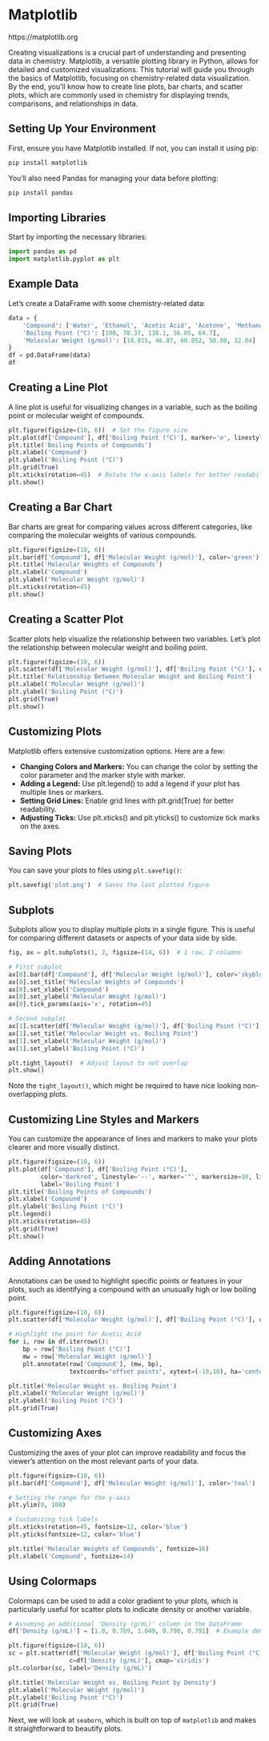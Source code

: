 # Matplotlib
https://matplotlib.org

Creating visualizations is a crucial part of understanding and presenting data in chemistry. Matplotlib, a versatile plotting library in Python, allows for detailed and customized visualizations. This tutorial will guide you through the basics of Matplotlib, focusing on chemistry-related data visualization. By the end, you'll know how to create line plots, bar charts, and scatter plots, which are commonly used in chemistry for displaying trends, comparisons, and relationships in data.

## Setting Up Your Environment
First, ensure you have Matplotlib installed. If not, you can install it using pip:

```sh
pip install matplotlib
```

You'll also need Pandas for managing your data before plotting:

```sh
pip install pandas
```

## Importing Libraries
Start by importing the necessary libraries:

```python
import pandas as pd
import matplotlib.pyplot as plt
```

## Example Data
Let's create a DataFrame with some chemistry-related data:

```python
data = {
    'Compound': ['Water', 'Ethanol', 'Acetic Acid', 'Acetone', 'Methanol'],
    'Boiling Point (°C)': [100, 78.37, 118.1, 56.05, 64.7],
    'Molecular Weight (g/mol)': [18.015, 46.07, 60.052, 58.08, 32.04]
}
df = pd.DataFrame(data)
df
```

## Creating a Line Plot
A line plot is useful for visualizing changes in a variable, such as the boiling point or molecular weight of compounds.

```python
plt.figure(figsize=(10, 6))  # Set the figure size
plt.plot(df['Compound'], df['Boiling Point (°C)'], marker='o', linestyle='-', color='blue')
plt.title('Boiling Points of Compounds')
plt.xlabel('Compound')
plt.ylabel('Boiling Point (°C)')
plt.grid(True)
plt.xticks(rotation=45)  # Rotate the x-axis labels for better readability
plt.show()
```

## Creating a Bar Chart
Bar charts are great for comparing values across different categories, like comparing the molecular weights of various compounds.

```python
plt.figure(figsize=(10, 6))
plt.bar(df['Compound'], df['Molecular Weight (g/mol)'], color='green')
plt.title('Molecular Weights of Compounds')
plt.xlabel('Compound')
plt.ylabel('Molecular Weight (g/mol)')
plt.xticks(rotation=45)
plt.show()
```

## Creating a Scatter Plot
Scatter plots help visualize the relationship between two variables. Let's plot the relationship between molecular weight and boiling point.

```python
plt.figure(figsize=(10, 6))
plt.scatter(df['Molecular Weight (g/mol)'], df['Boiling Point (°C)'], color='red')
plt.title('Relationship Between Molecular Weight and Boiling Point')
plt.xlabel('Molecular Weight (g/mol)')
plt.ylabel('Boiling Point (°C)')
plt.grid(True)
plt.show()
```

## Customizing Plots
Matplotlib offers extensive customization options. Here are a few:

- **Changing Colors and Markers:** You can change the color by setting the color parameter and the marker style with marker.
- **Adding a Legend:** Use plt.legend() to add a legend if your plot has multiple lines or markers.
- **Setting Grid Lines:** Enable grid lines with plt.grid(True) for better readability.
- **Adjusting Ticks:** Use plt.xticks() and plt.yticks() to customize tick marks on the axes.

## Saving Plots
You can save your plots to files using `plt.savefig()`:

```python
plt.savefig('plot.png')  # Saves the last plotted figure
```

## Subplots
Subplots allow you to display multiple plots in a single figure. This is useful for comparing different datasets or aspects of your data side by side.

```python
fig, ax = plt.subplots(1, 2, figsize=(14, 6))  # 1 row, 2 columns

# First subplot
ax[0].bar(df['Compound'], df['Molecular Weight (g/mol)'], color='skyblue')
ax[0].set_title('Molecular Weights of Compounds')
ax[0].set_xlabel('Compound')
ax[0].set_ylabel('Molecular Weight (g/mol)')
ax[0].tick_params(axis='x', rotation=45)

# Second subplot
ax[1].scatter(df['Molecular Weight (g/mol)'], df['Boiling Point (°C)'], color='salmon')
ax[1].set_title('Molecular Weight vs. Boiling Point')
ax[1].set_xlabel('Molecular Weight (g/mol)')
ax[1].set_ylabel('Boiling Point (°C)')

plt.tight_layout()  # Adjust layout to not overlap
plt.show()
```

Note the `tight_layout()`, which might be required to have nice looking non-overlapping plots.

## Customizing Line Styles and Markers
You can customize the appearance of lines and markers to make your plots clearer and more visually distinct.

```python
plt.figure(figsize=(10, 6))
plt.plot(df['Compound'], df['Boiling Point (°C)'],
         color='darkred', linestyle='--', marker='^', markersize=10, linewidth=2,
         label='Boiling Point')
plt.title('Boiling Points of Compounds')
plt.xlabel('Compound')
plt.ylabel('Boiling Point (°C)')
plt.legend()
plt.xticks(rotation=45)
plt.grid(True)
plt.show()
```

## Adding Annotations
Annotations can be used to highlight specific points or features in your plots, such as identifying a compound with an unusually high or low boiling point.

```python
plt.figure(figsize=(10, 6))
plt.scatter(df['Molecular Weight (g/mol)'], df['Boiling Point (°C)'], color='purple')

# Highlight the point for Acetic Acid
for i, row in df.iterrows():
    bp = row['Boiling Point (°C)']
    mw = row['Molecular Weight (g/mol)']
    plt.annotate(row['Compound'], (mw, bp),
                 textcoords="offset points", xytext=(-10,10), ha='center', arrowprops=dict(arrowstyle='->', color='black'))

plt.title('Molecular Weight vs. Boiling Point')
plt.xlabel('Molecular Weight (g/mol)')
plt.ylabel('Boiling Point (°C)')
plt.grid(True)
```

## Customizing Axes
Customizing the axes of your plot can improve readability and focus the viewer's attention on the most relevant parts of your data.

```python
plt.figure(figsize=(10, 6))
plt.bar(df['Compound'], df['Molecular Weight (g/mol)'], color='teal')

# Setting the range for the y-axis
plt.ylim(0, 100)

# Customizing tick labels
plt.xticks(rotation=45, fontsize=12, color='blue')
plt.yticks(fontsize=12, color='blue')

plt.title('Molecular Weights of Compounds', fontsize=16)
plt.xlabel('Compound', fontsize=14)
```

## Using Colormaps
Colormaps can be used to add a color gradient to your plots, which is particularly useful for scatter plots to indicate density or another variable.

```python
# Assuming an additional 'Density (g/mL)' column in the DataFrame
df['Density (g/mL)'] = [1.0, 0.789, 1.049, 0.790, 0.791]  # Example densities

plt.figure(figsize=(10, 6))
sc = plt.scatter(df['Molecular Weight (g/mol)'], df['Boiling Point (°C)'],
                 c=df['Density (g/mL)'], cmap='viridis')
plt.colorbar(sc, label='Density (g/mL)')

plt.title('Molecular Weight vs. Boiling Point by Density')
plt.xlabel('Molecular Weight (g/mol)')
plt.ylabel('Boiling Point (°C)')
plt.grid(True)
```

Next, we will look at `seaborn`, which is built on top of `matplotlib` and makes it straightforward to beautify plots. 